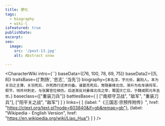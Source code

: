 ```yaml
---
title: 廖化
tags:
  - biography
  - wiki-l
isFeatured: true
publishDate:
excerpt:
seo:
  image:
    src: '/post-13.jpg'
    alt: Abstract snow

---
```



<CharacterWiki
  intro={``}
  baseData={[76, 100, 78, 69, 75]}
  baseData2={[5, 8]}
  traitsBase={['荆扬', '忠志', '当先']}
  biography={`本名淳，字元俭，襄阳人。本为关羽之主簿，关羽死后，诈死西行还奔刘备。诸葛亮死后，常随姜维北伐，渐升为右车骑将军，假节，领并州刺史，与张翼官位相仿。后逐渐反对姜维北伐之举，蜀国灭亡后，于魏咸熙元年去世。`}
  baseclass={["重装刀兵"]}
  battlesBase={
    [
      ["南郑守卫战", "敌军", "重装刀兵"],
      ["阳平关之战", "敌军"]
    ]
  }
  links={
    [
      {label: "《三国志·宗预传附传》", href: "https://ctext.org/text.pl?node=603840&if=gb&remap=gb"},
      {label: "Wikipedia - English Version", href: "https://en.wikipedia.org/wiki/Liao_Hua"}
    ]
  }
/>